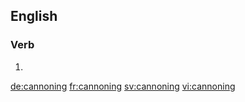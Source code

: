 
==English==

===Verb===
{{head|en}}

# {{present participle of|cannon|lang=en}}

[[de:cannoning]]
[[fr:cannoning]]
[[sv:cannoning]]
[[vi:cannoning]]